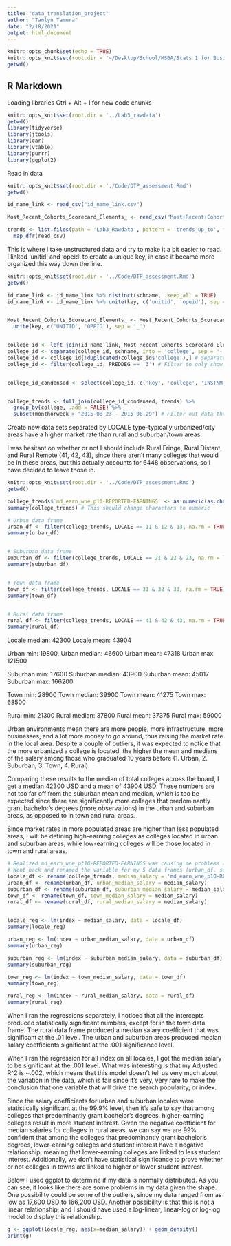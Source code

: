 ```yaml
---
title: "data_translation_project"
author: "Tamlyn Tamura"
date: "2/18/2021"
output: html_document
---
```


```r
knitr::opts_chunk$set(echo = TRUE)
knitr::opts_knit$set(root.dir = '~/Desktop/School/MSBA/Stats 1 for Business Analytcs (R)/omsba_5112/omsba_5300_data_translation_project/Lab3_rawdata')
getwd()
```

## R Markdown
Loading libraries
Ctrl + Alt + I for new code chunks

```r
knitr::opts_knit$set(root.dir = '../Lab3_rawdata')
getwd()
library(tidyverse)
library(jtools)
library(car)
library(vtable)
library(purrr)
library(ggplot2)
```

Read in data

```r
knitr::opts_knit$set(root.dir = './Code/DTP_assessment.Rmd')
getwd()

id_name_link <- read_csv("id_name_link.csv")

Most_Recent_Cohorts_Scorecard_Elements_ <- read_csv("Most+Recent+Cohorts+(Scorecard+Elements).csv")

trends <- list.files(path = 'Lab3_Rawdata', pattern = 'trends_up_to', full.names = TRUE) %>%
  map_dfr(read_csv)
```

This is where I take unstructured data and try to make it a bit easier to read. I linked 'unitid' and 'opeid' to create a unique key, in case it became more organized this way down the line. 

```r
knitr::opts_knit$set(root.dir = '../Code/DTP_assessment.Rmd')
getwd()

id_name_link <- id_name_link %>% distinct(schname, .keep_all = TRUE)
id_name_link <- id_name_link %>% unite(key, c('unitid', 'opeid'), sep = '_')


Most_Recent_Cohorts_Scorecard_Elements_ <- Most_Recent_Cohorts_Scorecard_Elements_ %>%
  unite(key, c('UNITID', 'OPEID'), sep = '_')


college_id <- left_join(id_name_link, Most_Recent_Cohorts_Scorecard_Elements_)
college_id <- separate(college_id, schname, into = 'college', sep = '-')
college_id <- college_id[!duplicated(college_id$'college'),] # Separated college from cities then removed colleges with same names
college_id <- filter(college_id, PREDDEG == '3') # Filter to only show colleges that predominantly grant bachelor's degrees


college_id_condensed <- select(college_id, c('key', 'college', 'INSTNM', 'STABBR', 'PREDDEG', 'md_earn_wne_p10-REPORTED-EARNINGS', 'LOCALE'))


college_trends <- full_join(college_id_condensed, trends) %>%
  group_by(college, .add = FALSE) %>%
  subset(monthorweek > "2015-08-23 - 2015-08-29") # Filter out data that's from before September 2015, before College Scorecard was released

```

Create new data sets separated by LOCALE type--typically urbanized/city areas have a higher market rate than rural and suburban/town areas. 

I was hesitant on whether or not I should include Rural Fringe, Rural Distant, and Rural Remote (41, 42, 43), since there aren't many colleges that would be in these areas, but this actually accounts for 6448 observations, so I have decided to leave those in.


```r
knitr::opts_knit$set(root.dir = '../Code/DTP_assessment.Rmd')
getwd()

college_trends$`md_earn_wne_p10-REPORTED-EARNINGS` <- as.numeric(as.character(college_trends$`md_earn_wne_p10-REPORTED-EARNINGS`))
summary(college_trends) # This should change characters to numeric

# Urban data frame
urban_df <- filter(college_trends, LOCALE == 11 & 12 & 13, na.rm = TRUE)
summary(urban_df)


# Suburban data frame
suburban_df <- filter(college_trends, LOCALE == 21 & 22 & 23, na.rm = TRUE)
summary(suburban_df)


# Town data frame
town_df <- filter(college_trends, LOCALE == 31 & 32 & 33, na.rm = TRUE)
summary(town_df)


# Rural data frame
rural_df <- filter(college_trends, LOCALE == 41 & 42 & 43, na.rm = TRUE)
summary(rural_df)


```

Locale median: 42300
Locale mean: 43904

Urban min: 19800, 
Urban median: 46600
Urban mean: 47318
Urban max: 121500

Suburban min: 17600
Suburban median: 43900
Suburban mean: 45017
Suburban max: 166200

Town min: 28900
Town median: 39900
Town mean: 41275
Town max: 68500

Rural min: 21300
Rural median: 37800
Rural mean: 37375
Rural max: 59000

Urban environments mean there are more people, more infrastructure, more businesses, and a lot more money to go around, thus raising the market rate in the local area. Despite a couple of outliers, it was expected to notice that the more urbanized a college is located, the higher the mean and medians of the salary among those who graduated 10 years before (1. Urban, 2. Suburban, 3. Town, 4. Rural). 

Comparing these results to the median of total colleges across the board, I get a median 42300 USD and a mean of 43904 USD. These numbers are not too far off from the suburban mean and median, which is too be expected since there are significantly more colleges that predominantly grant bachelor's degrees (more observations) in the urban and suburban areas, as opposed to in town and rural areas.

Since market rates in more populated areas are higher than less populated areas, I will be defining high-earning colleges as colleges located in urban and suburban areas, while low-earning colleges will be those located in town and rural areas.


```r

# Realized md_earn_wne_pt10-REPORTED-EARNINGS was causing me problems while running my regressions due to the -
# Went back and renamed the variable for my 5 data frames (urban_df, suburban_df, town_df, rural_df, locale_df)
locale_df <- rename(college_trends, median_salary = 'md_earn_wne_p10-REPORTED-EARNINGS')
urban_df <- rename(urban_df, urban_median_salary = median_salary)
suburban_df <- rename(suburban_df, suburban_median_salary = median_salary)
town_df <- rename(town_df, town_median_salary = median_salary)
rural_df <- rename(rural_df, rural_median_salary = median_salary)


locale_reg <- lm(index ~ median_salary, data = locale_df)
summary(locale_reg)

urban_reg <- lm(index ~ urban_median_salary, data = urban_df)
summary(urban_reg)

suburban_reg <- lm(index ~ suburban_median_salary, data = suburban_df)
summary(suburban_reg)

town_reg <- lm(index ~ town_median_salary, data = town_df)
summary(town_reg)

rural_reg <- lm(index ~ rural_median_salary, data = rural_df)
summary(rural_reg)
```

When I ran the regressions separately, I noticed that all the intercepts produced statistically significant numbers, except for in the town data frame. The rural data frame produced a median salary coefficient that was significant at the .01 level. The urban and suburban areas produced median salary coefficients significant at the .001 significance level.

When I ran the regression for all index on all locales, I got the median salary to be significant at the .001 level. What was interesting is that my Adjusted R^2 is ~.002, which means that this model doesn't tell us very much about the variation in the data, which is fair since it's very, very rare to make the conclusion that one variable that will drive the search popularity, or index.

Since the salary coefficients for urban and suburban locales were statistically significant at the 99.9% level, then it's safe to say that among colleges that predominantly grant bachelor's degrees, higher-earning colleges result in more student interest. Given the negative coefficient for median salaries for colleges in rural areas, we can say we are 99% confident that among the colleges that predominantly grant bachelor's degrees, lower-earning colleges and student interest have a negative relationship; meaning that lower-earning colleges are linked to less student interest. Additionally, we don't have statistical significance to prove whether or not colleges in towns are linked to higher or lower student interest.

Below I used ggplot to determine if my data is normally distributed. As you can see, it looks like there are some problems in my data given the shape. One possibility could be some of the outliers, since my data ranged from as low as 17,600 USD to 166,200 USD. Another possibility is that this is not a linear relationship, and I should have used a log-linear, linear-log or log-log model to display this relationship.

```r
g <- ggplot(locale_reg, aes(x=median_salary)) + geom_density()
print(g)

```


